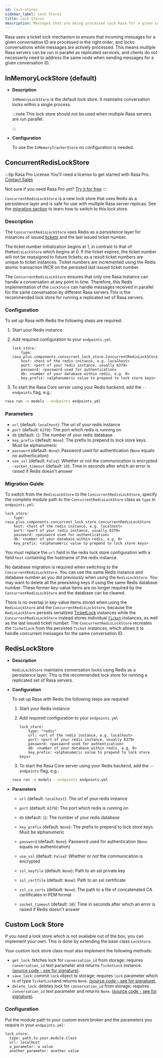 ```yaml
---
id: lock-stores
sidebar_label: Lock Stores
title: Lock Stores
description: Messages that are being processed lock Rasa for a given conversation ID to ensure that multiple incoming messages for that conversation do not interfere with each other. Rasa provides multiple implementations to maintain conversation locks.
---
```


Rasa uses a ticket lock mechanism to ensure that incoming messages for a given
conversation ID are processed in the right order, and locks conversations while
messages are actively processed. This means multiple Rasa servers can
be run in parallel as replicated services, and clients do not necessarily need to
address the same node when sending messages for a given conversation ID.

## InMemoryLockStore (default)

- **Description**

  `InMemoryLockStore` is the default lock store. It maintains conversation locks
  within a single process.

  :::note
  This lock store should not be used when multiple Rasa servers are run
  parallel.

  :::

- **Configuration**

  To use the `InMemoryTrackerStore` no configuration is needed.

## ConcurrentRedisLockStore

:::tip Rasa Pro License
You'll need a license to get started with Rasa Pro. [Contact Sales](https://rasa.com/connect-with-rasa/)

Not sure if you need Rasa Pro yet? [Try it for free](https://info.rasa.com/rasa-platform-trial-request)
:::

`ConcurrentRedisLockStore` is a new lock store that uses Redis as a persistence layer and is safe for use with multiple Rasa server replicas.
See the [migration section](#migration-guide) to learn how to switch to this lock store.

### Description

The `ConcurrentRedisLockStore` uses Redis as a persistence layer for instances of issued [tickets](https://rasa.com/docs/rasa/reference/rasa/core/lock/#ticket-objects) and the last issued ticket number.

The ticket number initialization begins at 1, in contrast to that of the`RedisLockStore` which begins at 0.
If the ticket expires, the ticket number will not be reassigned to future tickets; as a result ticket numbers are unique to ticket instances.
Ticket numbers are incremented using the Redis atomic transaction INCR on the persisted last issued ticket number.

The `ConcurrentRedisLockStore` ensures that only one Rasa instance can handle a conversation at any point in time.
Therefore, this Redis implementation of the `LockStore` can handle messages received in parallel for the same conversation by different Rasa servers
This is the recommended lock store for running a replicated set of Rasa servers.

### Configuration

To set up Rasa with Redis the following steps are required:

1. Start your Redis instance

2. Add required configuration to your `endpoints.yml`

   ```yaml-rasa
   lock_store:
       type: rasa_plus.components.concurrent_lock_store.ConcurrentRedisLockStore
       host: <host of the redis instance, e.g. localhost>
       port: <port of your redis instance, usually 6379>
       password: <password used for authentication>
       db: <number of your database within redis, e.g. 0>
       key_prefix: <alphanumeric value to prepend to lock store keys>
   ```

3. To start the Rasa Core server using your Redis backend, add the `--endpoints`
   flag, e.g.:

```bash
rasa run -m models --endpoints endpoints.yml
```

### Parameters

- `url` (default: `localhost`): The url of your redis instance
- `port` (default: `6379`): The port which redis is running on
- `db` (default: `1`): The number of your redis database
- `key_prefix` (default: `None`): The prefix to prepend to lock store keys. Must
  be alphanumeric
- `password` (default: `None`): Password used for authentication
  (`None` equals no authentication)
- `use_ssl` (default: `False`): Whether or not the communication is encrypted -`socket_timeout` (default: `10`): Time in seconds after which an
  error is raised if Redis doesn't answer

### Migration Guide

To switch from the `RedisLockStore` to the `ConcurrentRedisLockStore`, specify the complete module path to the `ConcurrentRedisLockStore` class as `type` in `endpoints.yml`:

```yaml-rasa
lock_store:
    type: rasa_plus.components.concurrent_lock_store.ConcurrentRedisLockStore
    host: <host of the redis instance, e.g. localhost>
    port: <port of your redis instance, usually 6379>
    password: <password used for authentication>
    db: <number of your database within redis, e.g. 0>
    key_prefix: <alphanumeric value to prepend to lock store keys>
```

You must replace the `url` field in the redis lock store configuration with a field `host` containing the hostname of the redis instance.

No database migration is required when switching to the `ConcurrentRedisLockStore`. You can use the same Redis instance and database number as you did previously when using the `RedisLockStore`.
You may want to delete all the preexisting keys if using the same Redis database number.
These former key-value items are no longer required by the `ConcurrentRedisLockStore` and the database can be cleared.

There is no overlap in key-value items stored when using the `RedisLockStore` and the `ConcurrentRedisLockStore`, because the `RedisLockStore` persists serialized [TicketLock](https://rasa.com/docs/rasa/reference/rasa/core/lock/#ticketlock-objects) instances while the `ConcurrentRedisLockStore` instead stores individual [`Ticket`](https://rasa.com/docs/rasa/reference/rasa/core/lock/#ticket-objects) instances, as well as the last issued ticket number.
The `ConcurrentRedisLockStore` recreates the `TicketLock` from the persisted `Ticket` instances, which allows it to handle concurrent messages for the same conversation ID.

## RedisLockStore

- **Description**

  `RedisLockStore` maintains conversation locks using Redis as a persistence layer.
  This is the recommended lock store for running a replicated set of Rasa servers.

- **Configuration**

  To set up Rasa with Redis the following steps are required:

  1. Start your Redis instance

  2. Add required configuration to your `endpoints.yml`

     ```yaml-rasa
     lock_store:
         type: "redis"
         url: <url of the redis instance, e.g. localhost>
         port: <port of your redis instance, usually 6379>
         password: <password used for authentication>
         db: <number of your database within redis, e.g. 0>
         key_prefix: <alphanumeric value to prepend to lock store keys>
     ```

  3. To start the Rasa Core server using your Redis backend, add the `--endpoints`
     flag, e.g.:

  ```bash
  rasa run -m models --endpoints endpoints.yml
  ```

- **Parameters**

  - `url` (default: `localhost`): The url of your redis instance

  - `port` (default: `6379`): The port which redis is running on

  - `db` (default: `1`): The number of your redis database

  - `key_prefix` (default: `None`): The prefix to prepend to lock store keys. Must
    be alphanumeric

  - `password` (default: `None`): Password used for authentication
    (`None` equals no authentication)

  - `use_ssl` (default: `False`): Whether or not the communication is encrypted

  - `ssl_keyfile` (default: `None`): Path to an ssl private key

  - `ssl_certfile` (default: `None`): Path to an ssl certificate

  - `ssl_ca_certs` (default: `None`): The path to a file of concatenated CA certificates in PEM format

  - `socket_timeout` (default: `10`): Time in seconds after which an
    error is raised if Redis doesn't answer

## Custom Lock Store

If you need a lock store which is not available out of the box, you can implement your own.
This is done by extending the base class `LockStore`.

Your custom lock store class must also implement the following methods:

- `get_lock`: fetches lock for `conversation_id` from storage; requires `conversation_id` text parameter and returns `TicketLock` instance.
  [(source code - see for signature)](https://github.com/RasaHQ/rasa/blob/main/rasa/core/lock_store.py#L59).
- `save_lock`: commit `lock` object to storage; requires `lock` parameter which is of type `TicketLock`and returns `None`.
  [(source code - see for signature)](https://github.com/RasaHQ/rasa/blob/main/rasa/core/lock_store.py#L67).
- `delete_lock`: deletes lock for `conversation_id` from storage; requires `conversation_id` text parameter and returns `None`.
  [(source code - see for signature)](https://github.com/RasaHQ/rasa/blob/main/rasa/core/lock_store.py#L63).

### Configuration

Put the module path to your custom event broker and the parameters you require in your `endpoints.yml`:

```yaml-rasa title="endpoints.yml"
lock_store:
  type: path.to.your.module.Class
  url: localhost
  a_parameter: a value
  another_parameter: another value
```
